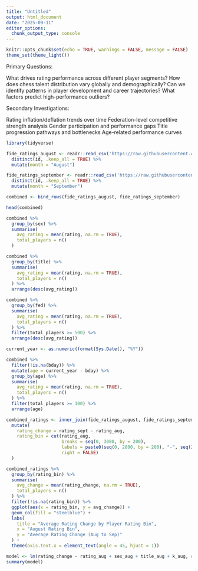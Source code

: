 ```yaml
---
title: "Untitled"
output: html_document
date: "2025-09-11"
editor_options: 
  chunk_output_type: console
---
```


```r
knitr::opts_chunk$set(echo = TRUE, warnings = FALSE, message = FALSE)
theme_set(theme_light())
```

Primary Questions:

What drives rating performance across different player segments?
How does chess talent distribution vary globally and demographically?
Can we identify patterns in player development and career trajectories?
What factors predict high-performance outliers?

Secondary Investigations:

Rating inflation/deflation trends over time
Federation-level competitive strength analysis
Gender participation and performance gaps
Title progression pathways and bottlenecks
Age-related performance curves




```r
library(tidyverse)

fide_ratings_august <- readr::read_csv('https://raw.githubusercontent.com/rfordatascience/tidytuesday/main/data/2025/2025-09-23/fide_ratings_august.csv') %>%
  distinct(id, .keep_all = TRUE) %>%
  mutate(month = "August")

fide_ratings_september <- readr::read_csv('https://raw.githubusercontent.com/rfordatascience/tidytuesday/main/data/2025/2025-09-23/fide_ratings_september.csv') %>%
  distinct(id, .keep_all = TRUE) %>%
  mutate(month = "September")

combined <- bind_rows(fide_ratings_august, fide_ratings_september)

head(combined)
```



```r
combined %>%
  group_by(sex) %>%
  summarise(
    avg_rating = mean(rating, na.rm = TRUE),
    total_players = n()
  )

combined %>%
  group_by(title) %>%
  summarise(
    avg_rating = mean(rating, na.rm = TRUE),
    total_players = n()
  ) %>%
  arrange(desc(avg_rating))

combined %>%
  group_by(fed) %>%
  summarise(
    avg_rating = mean(rating, na.rm = TRUE),
    total_players = n()
  ) %>%
  filter(total_players >= 500) %>%
  arrange(desc(avg_rating))

current_year <- as.numeric(format(Sys.Date(), "%Y"))

combined %>%
  filter(!is.na(bday)) %>%
  mutate(age = current_year - bday) %>%
  group_by(age) %>%
  summarise(
    avg_rating = mean(rating, na.rm = TRUE),
    total_players = n()
  ) %>%
  filter(total_players >= 100) %>%
  arrange(age)
```



```r
combined_ratings <- inner_join(fide_ratings_august, fide_ratings_september, by = "id", suffix = c("_aug", "_sept")) %>%
  mutate(
    rating_change = rating_sept - rating_aug,
    rating_bin = cut(rating_aug,
                     breaks = seq(0, 3000, by = 200),
                     labels = paste0(seq(0, 2800, by = 200), "-", seq(200, 3000, by = 200)),
                     right = FALSE)
  )

combined_ratings %>%
  group_by(rating_bin) %>%
  summarise(
    avg_change = mean(rating_change, na.rm = TRUE),
    total_players = n()
  ) %>%
  filter(!is.na(rating_bin)) %>%
  ggplot(aes(x = rating_bin, y = avg_change)) +
  geom_col(fill = "steelblue") +
  labs(
    title = "Average Rating Change by Player Rating Bin",
    x = "August Rating Bin",
    y = "Average Rating Change (Aug to Sep)"
  ) +
  theme(axis.text.x = element_text(angle = 45, hjust = 1))
```



```r
model <- lm(rating_change ~ rating_aug + sex_aug + title_aug + k_aug, data = combined_ratings)
summary(model)
```


